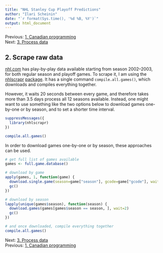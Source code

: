 ```yaml
---
title: "NHL Stanley Cup Playoff Predictions"
author: "Ilari Scheinin"
date: "`r format(Sys.time(), '%d %B, %Y')`"
output: html_document
---
```


Previous: [1. Canadian programming](canadian.html)  
Next: [3. Process data](process.html)

2. Scrape raw data
------------------

[nhl.com](http://www.nhl.com) has play-by-play data available starting from
season 2002--2003, for both regular season and playoff games. To scrape it, I
am using the [nhlscrapr](https://github.com/acthomasca/nhlscrapr)
[package](http://cran.r-project.org/web/packages/nhlscrapr/). It has a single
command `compile.all.games()`, which downloads and compiles everything together.

However, it waits 20 seconds between every game, and therefore takes more than
3.5 days process all 12 seasons available. Instead, one might want to use
something like the two options below to download games one-by-one or by season,
and to set a shorter time interval.

```r
suppressMessages({
  library(nhlscrapr)
})

compile.all.games()
```

In order to download games one-by-one or by season, these approaches can be
used.

```r

# get full list of games available
games <- full.game.database()

# download by game
apply(games, 1, function(game) {
  download.single.game(season=game["season"], gcode=game["gcode"], wait=2)
  gc()
})

# download by season
lapply(unique(games$season), function(season) {
  download.games(games[games$season == season, ], wait=2)
  gc()
})

# and once downloaded, compile everything together
compile.all.games()
```

Next: [3. Process data](process.html)  
Previous: [1. Canadian programming](canadian.html)

